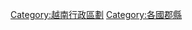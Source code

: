 {{Commonscat|Districts of Vietnam}}

[[Category:越南行政區劃|Category:越南行政區劃]]
[[Category:各國郡縣|Category:各國郡縣]]